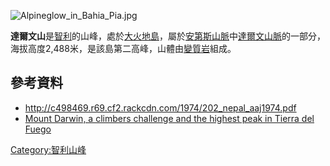 [[Image:Alpineglow_in_Bahia_Pia.jpg|right]]
{{coord|54|45|S|69|29|W|display=title}}

'''達爾文山'''是[[智利|智利]]的山峰，處於[[大火地島|大火地島]]，屬於[[安第斯山脈|安第斯山脈]]中[[達爾文山脈_(智利)|達爾文山脈]]的一部分，海拔高度2,488米，是該島第二高峰，山體由[[變質岩|變質岩]]組成。

==參考資料==
* http://c498469.r69.cf2.rackcdn.com/1974/202_nepal_aaj1974.pdf {{Wayback|url=http://c498469.r69.cf2.rackcdn.com/1974/202_nepal_aaj1974.pdf |date=20141031103751 }}
*[https://web.archive.org/web/20060218220921/http://www.victory-cruises.com/mt_darwin.html Mount Darwin, a climbers challenge and the highest peak in Tierra del Fuego]

{{Chile-geo-stub}}
[[Category:智利山峰|Category:智利山峰]]